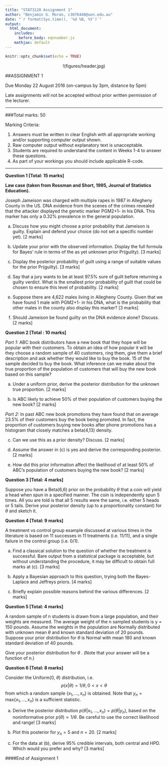 ```yaml
---
title: "STAT3120 Assignment 1"
author: "Benjamin G. Moran, c3076448@uon.edu.au"
date: "`r format(Sys.time(), '%d %B, %Y')`"
output: 
  html_document:
    includes: 
      before_body: eqnnumber.js
    mathjax: default
---
```


```r
knitr::opts_chunk$set(echo = TRUE)
```

<center> !(figures/header.jpg) </center>

##ASSIGNMENT  1

Due Monday 22 August 2016 (on-campus by 3pm, distance by 5pm)

Late assignments will not be accepted without prior written permission of the lecturer.

***

###Total marks: 50

Marking Criteria:

1.	Answers must be written in clear English with all appropriate working and/or supporting computer output shown.
2.	Raw computer output without explanatory text is unacceptable.
3.	Students are required to understand the content in Weeks 1-4 to answer these questions.
4.	As part of your workings you should include applicable R-code.

***

**Question 1	[Total: 15 marks]**

**Law case (taken from Rossman and Short, 1995, Journal of Statistics Education).**

Joseph Jameison was charged with multiple rapes in 1987 in Allegheny County in the US. DNA evidence from the scenes of the crimes revealed that the attacker displayed the genetic marker PGM2+1- in his DNA. This marker has only a 0.32% prevalence in the general population.

(a) Discuss how you might choose a prior probability that Jameison is guilty. Explain and defend your choice (do not set a specific number yet).	[2 marks]

(b) Update your prior with the observed information. Display the full formula for Bayes’ rule in terms of the as yet unknown prior Pr(guilty).	[3 marks]
 
(c) Display the posterior probability of guilt using a range of suitable values for the prior Pr(guilty). [3 marks]

(d) Say that a jury wants to be at least 97.5% sure of guilt before returning a guilty verdict. What is the smallest prior probability of guilt that could be chosen to ensure this level of probability. [2 marks]

(e)	Suppose there are 4,622 males living in Allegheny County. Given that we have found 1 male with PGM2+1- in his DNA, what is the probability that other males in the county also display this marker?	[3 marks]

(f) Should Jameison be found guilty on the DNA evidence alone? Discuss.	[2 marks]

**Question 2	[Total : 10 marks]**

*Part 1:* ABC book distributors have a new book that they hope will be popular with their customers. To obtain an idea of how popular it will be they choose a random sample of 40 customers, ring them, give them a brief description and ask whether they would like to buy the book. 15 of the sample decided to buy the book. What inference can we make about the true proportion of the population of customers that will buy the new book based on this sample?

(a) Under a uniform prior, derive the posterior distribution for the unknown true proportion. [2 marks]

(b) Is ABC likely to achieve 50% of their population of customers buying the new book? [2 marks]

*Part 2:* In past ABC new book promotions they have found that on average 23.5% of their customers buy the book being promoted. In fact, the proportion of customers buying new books after phone promotions has a histogram that closely matches a beta(4,13) density.

(c) Can we use this as a prior density? Discuss.	[2 marks]

(d) Assume the answer in (c) is yes and derive the corresponding posterior.	[2 marks]

(e) How did this prior information affect the likelihood of at least 50% of ABC’s population of customers buying the new book?	[2 marks]
 
**Question 3	[Total: 4 marks]**

Suppose you have a Beta(6,6) prior on the probability $\theta$ that a coin will yield a head when spun in a specified manner. The coin is independently spun 5 times. All you are told is that all 5 results were the same, i.e. either 5 heads or 5 tails. Derive your posterior density (up to a proportionality constant) for $\theta$ and sketch it.

**Question 4	[Total: 9 marks]**

A treatment vs control group example discussed at various times in the literature is based on 11 successes in 11 treatments (i.e. 11/11), and a single failure in the control group (i.e. 0/1).

(a) Find a classical solution to the question of whether the treatment is successful. Bare output from a statistical package is acceptable, but without understanding the
procedure, it may be difficult to obtain full marks at (c).	[3 marks]

(b) Apply a Bayesian approach to this question, trying both the Bayes-Laplace and Jeffreys priors.	[4 marks]

(c) Briefly explain possible reasons behind the various differences.	[2 marks]

**Question 5	[Total: 4 marks]**

A random sample of n students is drawn from a large population, and their weights are measured. The average weight of the n sampled students is y = 150 pounds. Assume the weights in the population are Normally distributed with unknown mean $\theta$ and known standard deviation of 20 pounds. Suppose your prior distribution for $\theta$ is Normal with mean 180 and known standard deviation of 40 pounds.


Give your posterior distribution for $\theta$ . (Note that your answer will be a function of n.)
 
**Question 6	[Total: 8 marks]**

Consider the Uniform(0, $\theta$) distribution, i.e. $$p(x | \theta) = 1/\theta,	0 < x < \theta $$ from which a random sample $\{x_1,...,x_n\}$ is obtained. Note that $y_n = \text{max}\{x_1,...,x_n\}$ is a sufficient statistic.

(a) Derive the posterior distribution $p(\theta | x_1,...,x_n) = p(\theta | y_n)$, based on the noninformative prior $p(\theta) ∝ 1/ \theta.$ Be careful to use the correct likelihood and range!	[3 marks]

(b) Plot this posterior for $y_n = 5$ and $n = 20$.	[2 marks]

(c) For the data at (b), derive 95% credible intervals, both central and HPD. Which would you prefer and why? [3 marks]



####End of Assignment 1
